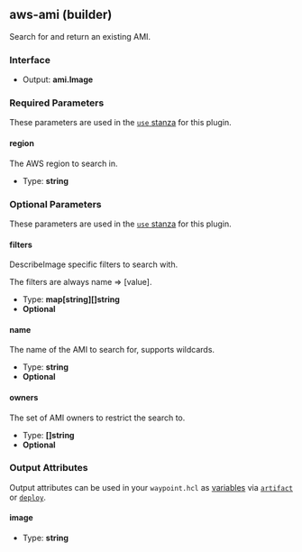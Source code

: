 ## aws-ami (builder)

Search for and return an existing AMI.

### Interface

- Output: **ami.Image**

### Required Parameters

These parameters are used in the [`use` stanza](/docs/waypoint-hcl/use) for this plugin.

#### region

The AWS region to search in.

- Type: **string**

### Optional Parameters

These parameters are used in the [`use` stanza](/docs/waypoint-hcl/use) for this plugin.

#### filters

DescribeImage specific filters to search with.

The filters are always name => [value].

- Type: **map[string][]string**
- **Optional**

#### name

The name of the AMI to search for, supports wildcards.

- Type: **string**
- **Optional**

#### owners

The set of AMI owners to restrict the search to.

- Type: **[]string**
- **Optional**

### Output Attributes

Output attributes can be used in your `waypoint.hcl` as [variables](/docs/waypoint-hcl/variables) via [`artifact`](/docs/waypoint-hcl/variables/artifact) or [`deploy`](/docs/waypoint-hcl/variables/deploy).

#### image

- Type: **string**
